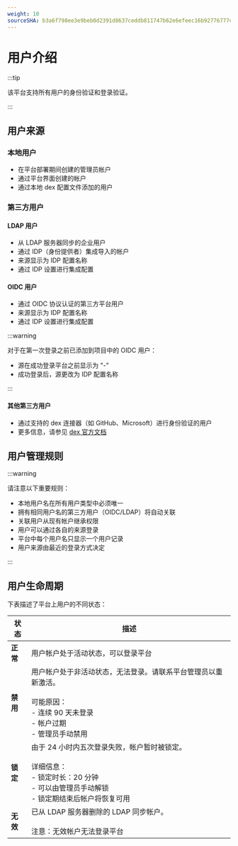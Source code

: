 ```yaml
---
weight: 10
sourceSHA: b3a6f798ee3e9beb0d2391d8637ceddb811747b62e6efeec16b92776777c9552
---
```


# 用户介绍

:::tip

该平台支持所有用户的身份验证和登录验证。

:::

## 用户来源

### 本地用户

- 在平台部署期间创建的管理员帐户
- 通过平台界面创建的帐户
- 通过本地 dex 配置文件添加的用户

### 第三方用户

#### LDAP 用户

- 从 LDAP 服务器同步的企业用户
- 通过 IDP（身份提供者）集成导入的帐户
- 来源显示为 IDP 配置名称
- 通过 IDP 设置进行集成配置

#### OIDC 用户

- 通过 OIDC 协议认证的第三方平台用户
- 来源显示为 IDP 配置名称
- 通过 IDP 设置进行集成配置

:::warning

对于在第一次登录之前已添加到项目中的 OIDC 用户：

- 源在成功登录平台之前显示为 "-"
- 成功登录后，源更改为 IDP 配置名称

:::

#### 其他第三方用户

- 通过支持的 dex 连接器（如 GitHub、Microsoft）进行身份验证的用户
- 更多信息，请参见 [dex 官方文档](https://github.com/dexidp/dex)

## 用户管理规则

:::warning

请注意以下重要规则：

- 本地用户名在所有用户类型中必须唯一
- 拥有相同用户名的第三方用户（OIDC/LDAP）将自动关联
- 关联用户从现有帐户继承权限
- 用户可以通过各自的来源登录
- 平台中每个用户名只显示一个用户记录
- 用户来源由最近的登录方式决定

:::

## 用户生命周期

下表描述了平台上用户的不同状态：

| 状态       | 描述                                                                                                                                                                                                                     |
| ----------- | -------------------------------------------------------------------------------------------------------------------------------------------------------------------------------------------------------------------- |
| **正常**   | 用户帐户处于活动状态，可以登录平台                                                                                                                                                                                    |
| **禁用**   | 用户帐户处于非活动状态，无法登录。请联系平台管理员以重新激活。<br /><br />可能原因：<br />- 连续 90 天未登录<br />- 帐户过期<br />- 管理员手动禁用                                                                 |
| **锁定**   | 由于 24 小时内五次登录失败，帐户暂时被锁定。<br /><br />详细信息：<br />- 锁定时长：20 分钟<br />- 可以由管理员手动解锁<br />- 锁定期结束后帐户将恢复可用                                                       |
| **无效**   | 已从 LDAP 服务器删除的 LDAP 同步帐户。<br /><br />注意：无效帐户无法登录平台                                                                                                                                                           |
